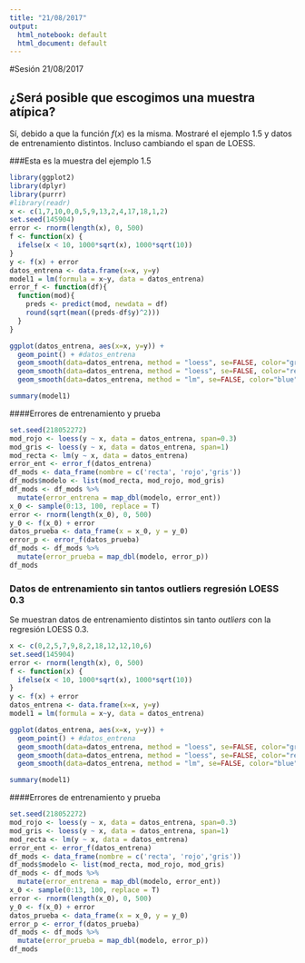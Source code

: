 ```yaml
---
title: "21/08/2017"
output:
  html_notebook: default
  html_document: default
---
```


#Sesión 21/08/2017

## ¿Será posible que escogimos una muestra atípica?

Sí, debido a que la función $f(x)$ es la misma. Mostraré el ejemplo 1.5 y datos de entrenamiento distintos. Incluso cambiando el span de LOESS.

###Esta es la muestra del ejemplo 1.5
```r
library(ggplot2)
library(dplyr)
library(purrr)
#library(readr)
x <- c(1,7,10,0,0,5,9,13,2,4,17,18,1,2)
set.seed(145904)
error <- rnorm(length(x), 0, 500)
f <- function(x) {
  ifelse(x < 10, 1000*sqrt(x), 1000*sqrt(10))
}
y <- f(x) + error
datos_entrena <- data.frame(x=x, y=y)
model1 = lm(formula = x~y, data = datos_entrena)
error_f <- function(df){
  function(mod){
    preds <- predict(mod, newdata = df)
    round(sqrt(mean((preds-df$y)^2)))
  }
}

ggplot(datos_entrena, aes(x=x, y=y)) + 
  geom_point() + #datos_entrena
  geom_smooth(data=datos_entrena, method = "loess", se=FALSE, color="gray", span=1, size=1.1) + # loess 1
  geom_smooth(data=datos_entrena, method = "loess", se=FALSE, color="red", span=0.3, size=1.1) + # loess 0.3
  geom_smooth(data=datos_entrena, method = "lm", se=FALSE, color="blue", size=1.1)
```

```r
summary(model1)
```

####Errores de entrenamiento y prueba

```r
set.seed(218052272)
mod_rojo <- loess(y ~ x, data = datos_entrena, span=0.3)
mod_gris <- loess(y ~ x, data = datos_entrena, span=1)
mod_recta <- lm(y ~ x, data = datos_entrena)
error_ent <- error_f(datos_entrena)
df_mods <- data_frame(nombre = c('recta', 'rojo','gris'))
df_mods$modelo <- list(mod_recta, mod_rojo, mod_gris)
df_mods <- df_mods %>% 
  mutate(error_entrena = map_dbl(modelo, error_ent))
x_0 <- sample(0:13, 100, replace = T)
error <- rnorm(length(x_0), 0, 500)
y_0 <- f(x_0) + error
datos_prueba <- data_frame(x = x_0, y = y_0)
error_p <- error_f(datos_prueba)
df_mods <- df_mods %>% 
  mutate(error_prueba = map_dbl(modelo, error_p))
df_mods
```


### Datos de entrenamiento sin tantos outliers regresión LOESS 0.3

Se muestran datos de entrenamiento distintos sin tanto _outliers_ con la regresión LOESS 0.3.

```r
x <- c(0,2,5,7,9,8,2,18,12,12,10,6)
set.seed(145904)
error <- rnorm(length(x), 0, 500)
f <- function(x) {
  ifelse(x < 10, 1000*sqrt(x), 1000*sqrt(10))
}
y <- f(x) + error
datos_entrena <- data.frame(x=x, y=y)
model1 = lm(formula = x~y, data = datos_entrena)

ggplot(datos_entrena, aes(x=x, y=y)) + 
  geom_point() + #datos_entrena
  geom_smooth(data=datos_entrena, method = "loess", se=FALSE, color="gray", span=1, size=1.1) + # loess 1
  geom_smooth(data=datos_entrena, method = "loess", se=FALSE, color="red", span=0.3, size=1.1) + # loess 0.3
  geom_smooth(data=datos_entrena, method = "lm", se=FALSE, color="blue", size=1.1)
```
```r
summary(model1)
```
####Errores de entrenamiento y prueba

```r
set.seed(218052272)
mod_rojo <- loess(y ~ x, data = datos_entrena, span=0.3)
mod_gris <- loess(y ~ x, data = datos_entrena, span=1)
mod_recta <- lm(y ~ x, data = datos_entrena)
error_ent <- error_f(datos_entrena)
df_mods <- data_frame(nombre = c('recta', 'rojo','gris'))
df_mods$modelo <- list(mod_recta, mod_rojo, mod_gris)
df_mods <- df_mods %>% 
  mutate(error_entrena = map_dbl(modelo, error_ent))
x_0 <- sample(0:13, 100, replace = T)
error <- rnorm(length(x_0), 0, 500)
y_0 <- f(x_0) + error
datos_prueba <- data_frame(x = x_0, y = y_0)
error_p <- error_f(datos_prueba)
df_mods <- df_mods %>% 
  mutate(error_prueba = map_dbl(modelo, error_p))
df_mods
```

